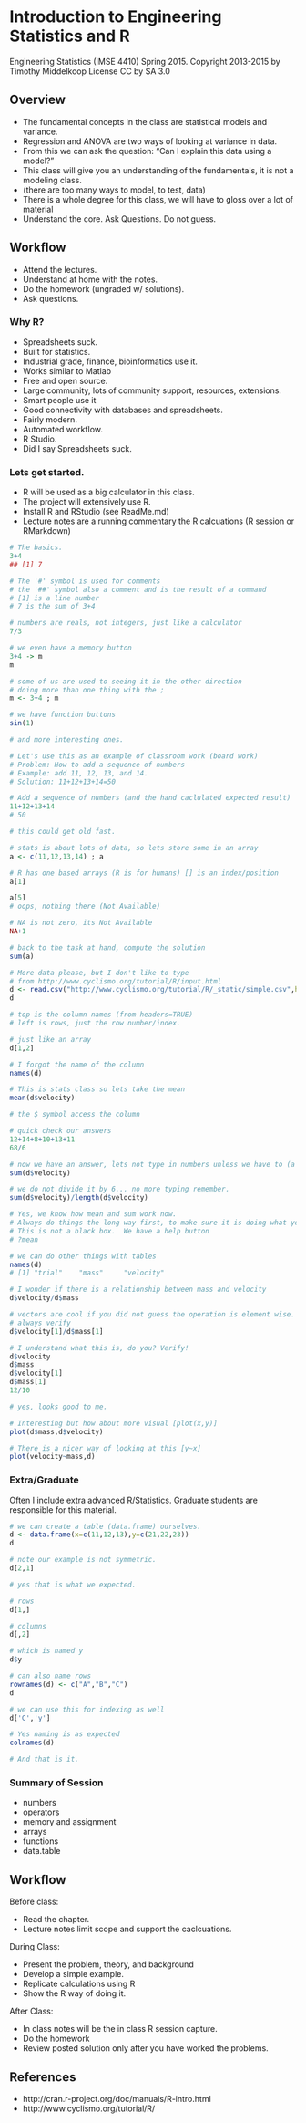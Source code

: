 # Introduction to Engineering Statistics and R 
Engineering Statistics (IMSE 4410) Spring 2015. 
Copyright 2013-2015 by Timothy Middelkoop License CC by SA 3.0

## Overview
* The fundamental concepts in the class are statistical models and variance.
* Regression and ANOVA are two ways of looking at variance in data.  
* From this we can ask the question: "Can I explain this data using a model?"
* This class will give you an understanding of the fundamentals, it is not a modeling class.
 * (there are too many ways to model, to test, data)
* There is a whole degree for this class, we will have to gloss over a lot of material
* Understand the core.  Ask Questions. Do not guess.

## Workflow
* Attend the lectures.
* Understand at home with the notes.
* Do the homework (ungraded w/ solutions).
* Ask questions.

### Why R?
* Spreadsheets suck.
* Built for statistics.
* Industrial grade, finance, bioinformatics use it.
* Works similar to Matlab
* Free and open source.
* Large community, lots of community support, resources, extensions.
* Smart people use it
* Good connectivity with databases and spreadsheets.
* Fairly modern.
* Automated workflow.
* R Studio.
* Did I say Spreadsheets suck.

### Lets get started.
* R will be used as a big calculator in this class.
* The project will extensively use R.
* Install R and RStudio (see ReadMe.md)
* Lecture notes are a running commentary the R calcuations (R session or RMarkdown)

```r
# The basics.
3+4
## [1] 7

# The '#' symbol is used for comments
# the '##' symbol also a comment and is the result of a command   
# [1] is a line number
# 7 is the sum of 3+4

# numbers are reals, not integers, just like a calculator
7/3

# we even have a memory button
3+4 -> m
m

# some of us are used to seeing it in the other direction
# doing more than one thing with the ;
m <- 3+4 ; m

# we have function buttons
sin(1)

# and more interesting ones. 

# Let's use this as an example of classroom work (board work)
# Problem: How to add a sequence of numbers
# Example: add 11, 12, 13, and 14.
# Solution: 11+12+13+14=50

# Add a sequence of numbers (and the hand caclulated expected result)
11+12+13+14
# 50

# this could get old fast.

# stats is about lots of data, so lets store some in an array
a <- c(11,12,13,14) ; a

# R has one based arrays (R is for humans) [] is an index/position
a[1]

a[5]
# oops, nothing there (Not Available)

# NA is not zero, its Not Available
NA+1

# back to the task at hand, compute the solution
sum(a)

# More data please, but I don't like to type
# from http://www.cyclismo.org/tutorial/R/input.html
d <- read.csv("http://www.cyclismo.org/tutorial/R/_static/simple.csv",header=TRUE)
d

# top is the column names (from headers=TRUE)
# left is rows, just the row number/index.

# just like an array
d[1,2]

# I forgot the name of the column
names(d)

# This is stats class so lets take the mean
mean(d$velocity)

# the $ symbol access the column

# quick check our answers
12+14+8+10+13+11
68/6

# now we have an answer, lets not type in numbers unless we have to (a fundamenal rule)
sum(d$velocity)

# we do not divide it by 6... no more typing remember.
sum(d$velocity)/length(d$velocity)

# Yes, we know how mean and sum work now.  
# Always do things the long way first, to make sure it is doing what you expect.
# This is not a black box.  We have a help button
# ?mean

# we can do other things with tables
names(d)
# [1] "trial"    "mass"     "velocity"

# I wonder if there is a relationship between mass and velocity
d$velocity/d$mass

# vectors are cool if you did not guess the operation is element wise.
# always verify
d$velocity[1]/d$mass[1]

# I understand what this is, do you? Verify!
d$velocity
d$mass
d$velocity[1] 
d$mass[1]
12/10

# yes, looks good to me.

# Interesting but how about more visual [plot(x,y)]
plot(d$mass,d$velocity)

# There is a nicer way of looking at this [y~x]
plot(velocity~mass,d)
```


### Extra/Graduate
Often I include extra advanced R/Statistics.  Graduate students are responsible for this material.

```r
# we can create a table (data.frame) ourselves.
d <- data.frame(x=c(11,12,13),y=c(21,22,23))
d

# note our example is not symmetric.
d[2,1]

# yes that is what we expected.

# rows
d[1,]

# columns
d[,2]

# which is named y
d$y

# can also name rows
rownames(d) <- c("A","B","C")
d

# we can use this for indexing as well
d['C','y']

# Yes naming is as expected
colnames(d)

# And that is it.
```

### Summary of Session
* numbers
* operators
* memory and assignment
* arrays
* functions
* data.table

## Workflow

Before class:

* Read the chapter.
* Lecture notes limit scope and support the caclcuations.

During Class:

* Present the problem, theory, and background
* Develop a simple example.
* Replicate calculations using R
* Show the R way of doing it.

After Class:

* In class notes will be the in class R session capture.
* Do the homework
* Review posted solution only after you have worked the problems.

## References
* http://cran.r-project.org/doc/manuals/R-intro.html
* http://www.cyclismo.org/tutorial/R/

